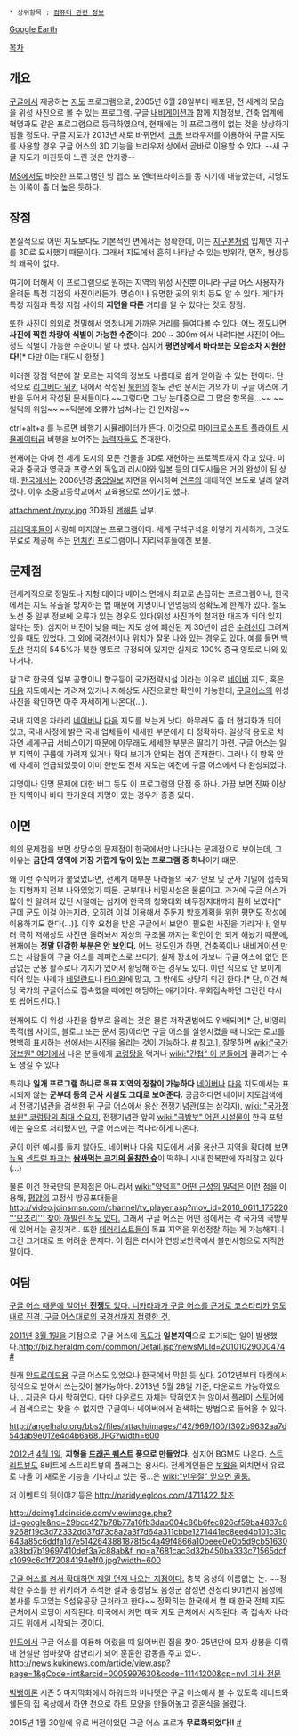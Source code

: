  * 상위항목 : [[컴퓨터 관련 정보]]

[http://www.google.com/earth/ Google Earth]

[[목차]]
== 개요 ==
[[구글]]에서 제공하는 [[지도]] 프로그램으로, 2005년 6월 28일부터 배포된, 전 세계의 모습을 위성 사진으로 볼 수 있는 프로그램. 구글 [[내비게이션]]과 함께 지형정보, 건축 업계에 혁명과도 같은 프로그램으로 등극하였으며, 현재에는 이 프로그램이 없는 것을 상상하기 힘들 정도다. 구글 지도가 2013년 새로 바뀌면서, [[크롬]] 브라우저를 이용하여 구글 지도를 사용할 경우 구글 어스의 3D 기능을 브라우저 상에서 곧바로 이용할 수 있다. --새 구글 지도가 미친듯이 느린 것은 안자랑--

[[MS]]에서도 비슷한 프로그램인 빙 맵스 포 엔터프라이즈를 동 시기에 내놓았는데, 지명도는 이쪽이 좀 더 높은 듯하다.

== 장점 ==
본질적으로 어떤 지도보다도 기본적인 면에서는 정확한데, 이는 [[지구본]]처럼 입체인 지구를 3D로 묘사했기 때문이다. 그래서 지도에서 흔히 나타날 수 있는 방위각, 면적, 형상등의 왜곡이 없다.

여기에 더해서 이 프로그램으로 원하는 지역의 위성 사진뿐 아니라 구글 어스 사용자가 올려둔 특정 지점의 사진이라든가, 명승이나 유명한 곳의 위치 등도 알 수 있다. 게다가 특정 지점과 특정 지점 사이의 '''지면을 따른''' 거리를 알 수 있다는 것도 장점.

또한 사진이 의외로 정밀해서 엄청나게 가까운 거리를 들여다볼 수 있다. 어느 정도냐면 '''사진에 찍힌 차량이 식별이 가능한 수준'''이다. 200 ~ 300m 에서 내려다본 사진이 어느 정도 식별이 가능한 수준이니 말 다 했다. 심지어 '''평면상에서 바라보는 모습조차 지원한다!'''[* 다만 이는 대도시 한정.]

이러한 장점 덕분에 잘 모르는 지역의 정보도 나름대로 쉽게 얻어갈 수 있는 편이다. 단적으로 [[리그베다 위키]] 내에서 작성된 [[북한]]의 철도 관련 문서는 거의가 이 구글 어스에 기반을 두어서 작성된 문서들이다.~~그렇다면 그냥 눈대중으로 그 많은 항목을...~~ ~~철덕의 위엄~~ ~~덕분에 오류가 넘쳐나는 건 안자랑~~

ctrl+alt+a 를 누르면 비행기 시뮬레이터가 뜬다. 이것으로 [[마이크로소프트 플라이트 시뮬레이터]]급 비행을 보여주는 [[능력자]]들도 존재한다.

현재에는 아예 전 세계 도시의 모든 건물을 3D로 재현하는 프로젝트까지 하고 있다. 미국과 중국과 영국과 프랑스와 독일과 러시아와 일본 등의 대도시들은 거의 완성이 된 상태. [[한국]]에서는 2006년경 [[중앙일보]] 지면을 위시하여 [[언론]]의 대대적인 보도로 널리 알려젔다. 이후 초중고등학교에서 교육용으로 쓰이기도 했다.

attachment:/nyny.jpg
3D화된 [[맨해튼]] 남부.

[[지리덕후]]들이 사랑해 마지않는 프로그램이다. 세계 구석구석을 이렇게 자세하게, 그것도 무료로 제공해 주는 [[먼치킨]] 프로그램이니 지리덕후들에겐 보물.

== 문제점 ==
전세계적으로 정밀도나 지형 데이타 베이스 면에서 최고로 손꼽히는 프로그램이나, 한국에서는 지도 유출을 방지하는 법 때문에 지명이나 인명등의 정확도에 한계가 있다. 철도 노선 중 일부 정보에 오류가 있는 경우도 있다(위성 사진과의 철저한 대조가 되어 있지 않다는 뜻). 심지어 버전이 낮을 때는 지도 상에 폐선된 지 30년이 넘은 [[수려선]]이 그려져 있을 때도 있었다. 그 외에 국경선이나 위치가 잘못 나와 있는 경우도 있다. 예를 들면 [[백두산]] 천지의 54.5%가 북한 영토로 규정되어 있지만 실제로 100% 중국 영토로 나와 있다거나.

참고로 한국의 일부 공항이나 항구등이 국가전략시설 이라는 이유로 [[네이버]] 지도, 혹은 [[다음]] 지도에서는 가려져 있거나 저해상도 사진으로만 확인이 가능한데, [[구글어스]]의 위성사진을 확인하면 아주 자세하게 나온다(...).

국내 지역은 차라리 [[네이버]]나 [[다음]] 지도를 보는게 낫다. 아무래도 좀 더 현지화가 되어 있고, 국내 사정에 밝은 국내 업체들이 세세한 부분에서 더 정확하다. 일상적 용도로 치자면 세계구급 서비스이기 때문에 아무래도 세세한 부분은 딸리기 마련. 구글 어스는 일부 지역이 구름에 가려져 있거나 확대 보기가 안되는 점이 존재한다. 그러나 이 항목 안에 자세히 언급되었듯이 이미 한반도 전체 지도는 예전에 구글 어스에서 다 완성되었다.

지명이나 인명 문제에 대한 버그 등도 이 프로그램의 단점 중 하나. 가끔 보면 진짜 이상한 지역이나 바다 한가운데 지명이 있는 경우가 종종 있다.

== 이면 ==
위의 문제점을 보면 상당수의 문제점이 한국에서만 나타나는 문제점으로 보이는데, 그 이유는 '''금단의 영역에 가장 가깝게 닿아 있는 프로그램 중 하나'''이기 떄문.

왜 이런 수식어가 붙었었냐면, 전세계 대부분 나라들의 국가 안보 및 군사 기밀에 접촉되는 지형까지 전부 나와있었기 때문. 군부대나 비밀시설은 물론이고, 과거에 구글 어스가 많이 안 알려져 있던 시절에는 심지어 한국의 청와대와 비무장지대까지 훤히 보였다[* 근데 군도 이걸 아는지라, 오히려 이걸 이용해서 주둔지 방호계획을 위한 평면도 작성에 이용하기도 한다(...)]. 이후 요청을 받은 구글에서 보안이 필요한 사진을 가리거나, 일부러 극히 저해상도 사진만 올려놔서 지상의 구조물 까지는 확인이 안 되게 해놨기 때문에, 현재에는 '''정말 민감한 부분은 안 보인다.''' 어느 정도인가 하면, 건축쪽이나 내비게이션 만드는 사람들이 구글 어스를 레퍼런스로 쓰다가, 실제 장소에 가보니 구글 어스에 없던 뜬금없는 군용 활주로나 기지가 있어서 황당해 하는 경우도 있다. 이런 식으로 안 보이게 되어 있는 사례가 [https://maps.google.com/maps?z=16&ll=52.123872,5.358367&t=k 네][https://maps.google.com/maps?q=+50%C2%B056'16.85%22N++5%C2%B058'45.89%22E++&hl=en&ie=UTF-8 덜][https://maps.google.com/maps?z=17&ll=52.248594,4.439646&t=k 란][https://maps.google.com/maps?ll=52.373254,4.891287&spn=0.001348,0.004128&vpsrc=6&ctz=360&t=h&z=19 드]나 [https://maps.google.com/?ll=25.047352,121.591471&t=h&z=18 타][https://maps.google.com/maps?t=k&ll=25.107496,121.535756&z=17 이][https://maps.google.com/?ll=25.03986,121.53977&t=h&z=18 완]에 많고, 그 밖에도 상당히 되긴 한다.[* 단, 이건 해당 국가의 구글어스로 접속했을 때에만 해당하는 얘기이다. 우회접속하면 그런건 다시 또 씹어드신다.]

현재에도 이 위성 사진을 함부로 올리는 것은 물론 저작권법에도 위배되며[* 단, 비영리목적(웹 사이트, 블로그 또는 문서 등)이라면 구글 어스를 실행시켰을 때 나오는 로고를 명백히 표시하는 선에서는 사진을 올리는 것이 가능하다. [https://support.google.com/earth/answer/21422?hl=ko #] 참고.], 잘못하면 [[wiki:"국가정보원" 여기]]에서 나온 분들에게 [[코렁탕]]을 먹거나 [[wiki:"간첩" 이 분]]들에게 끌려가는 수도 생길 수 있다. 

특히나 '''일개 프로그램 하나로 목표 지역의 정찰이 가능하다''' [[네이버]]나 [[다음]] 지도에서는 표시되지 않는 '''군부대 등의 군사 시설도 그대로 보여준다.''' 궁금하다면 네이버 지도검색에서 전쟁기념관을 검색한 뒤 구글 어스에서 용산 전쟁기념관(또는 삼각지), [[wiki: "국가정보원" 코렁탕의 최대 수요지]], 전쟁기념관 앞의 [[wiki:"국방부" 어떤 시설물]]이 한국 포털에는 숲으로 처리됐지만, 구글 어스에는 적나라하게 나온다. 

굳이 이런 예시를 들지 않아도, 네이버나 다음 지도에서 서울 [[용산구]] 지역을 확대해 보면 [[뉴욕]] [[센트럴 파크]]는 '''[[주한미군|쌈싸먹는 크기의 울창한 숲]]'''이 떡하니 시내 한복판에 자리잡고 있다(...) 

물론 이건 한국만의 문제점은 아니라서 [[wiki:"양덕후" 어떤 근성의 밀덕]]은 이런 점을 이용해, [[평양]]의 고정식 방공포대들을 [[http://video.joinsmsn.com/channel/tv_player.asp?mov_id=2010_0611_175220 '''모조리''' 찾아 까발린 적도 있다.]] 그래서 구글 어스는 어떤 점에서는 각 국가의 국방부에 있어서는 골칫거리. 또한 [[테러리스트]]들이 목표 지역을 위성정찰 하는 게 가능해지니 그건 그거대로 또 어려운 문제다. 이 점은 러시아 연방보안국에서 불만사항으로 지적한 말이다.
 
== 여담 ==
[http://expresso.tistory.com/entry/2ch-Google%EC%9D%80-%EA%B2%B0%EA%B5%AD-%EB%AD%90%EA%B0%80-%EB%8C%80%EB%8B%A8%ED%95%9C%EA%B1%B0%EC%95%BC 구글 어스 때문에 일어난 '''전쟁'''도 있다. 니카라과가 구글 어스를 근거로 코스타리카 영토내로 진격, 구글 어스대로의 국경선까지 점령한 것.]

[[2011년]] [[3월 1일]]을 기점으로 구글 어스에 [[독도]]가 '''일본지역'''으로 표기되는 일이 발생했다.[[http://biz.heraldm.com/common/Detail.jsp?newsMLId=20101029000474 #]]

원래 [[안드로이드]]용 구글 어스도 있었으나 한국에서 막힌 듯 싶다. 2012년부터 마켓에서 정식으로 받아서 쓰는것이 불가능하다.
2013년 5월 28일 기준, 다운로드 가능하였으나... 지금은 다시 막혀있다. 다만 다운로드 자체는 막혀있지는 않아서 플레이 스토어에서 검색으로는 찾을 수 없지만 구글이나 네이버에서 검색하는 방법으로 들어올 수 있다.

http://angelhalo.org/bbs2/files/attach/images/142/969/100/f302b9632aa7d54dab9e012e4d4b6a68.JPG?width=600

[[2012년]] [[4월 1일]], '''지형을 [[드래곤 퀘스트]] 풍으로 만들었다.''' 심지어 BGM도 나온다. [[스트리트뷰]]도 8비트에 스트리트뷰의 플래그는 용사다. 전세계인들은 [[부왘]]을 외치면서 유료로 나올 이 새로운 기능을 기다리고 있는 중...은 [[wiki:"만우절" 믿으면 골룸.]]

저 이벤트의 뒷이야기등은 [[http://naridy.egloos.com/4711422 참조]]

http://dcimg1.dcinside.com/viewimage.php?id=google&no=29bcc427b78b77a16fb3dab004c86b6fec826cf59ba4837c89268f19c3d72332dd37d73c8a2a3f7d64a311cbbe1271441ec8eed4b101c31c643a85c6ddfa1d7e5142643881878f5c4a49f4866a10beee0e0b5d9cb51630a38bd7b19697410def3a7c88ab&f_no=a7681cac3d32b450ba333c71565dcfc1099c6d1f72084194e1f0.jpg?width=600

[http://map.daum.net/?map_type=TYPE_SKYVIEW&map_hybrid=true&map_attribute=ROADVIEW&q=%EC%B6%A9%EB%B6%81+%EC%9D%8C%EC%84%B1%EA%B5%B0+%EC%82%BC%EC%84%B1%EB%A9%B4+%EC%84%A0%EC%A0%95%EB%A6%AC+901&urlX=611210&urlY=972973&urlLevel=3 구글 어스를 켜서 확대하면 제일 먼저 나오는 지점이다.] 충북 음성의 이름없는 논. ~~정확한 주소를 한 위키러가 추적한 결과 충청남도 음성군 삼성면 선정리 901번지 음성에 본사를 두고있는 S섬유공장 근처라고 한다~~ 정확히는 한국에서 켤 때 한국 전체 지도 근처에서 로딩이 시작된다. 미국에서 켜면 미국 지도 근처에서 시작된다. 즉 접속자 나라 지도 위에서 시작되는 것이다.

[[인도]]에서 구글 어스를 이용해 어렸을 때 잃어버린 집을 찾아 25년만에 모자 상봉을 이뤄내 현실판 엄마찾아 삼만리가 되어 훈훈한 감동을 주고 있다. [[http://news.kukinews.com/article/view.asp?page=1&gCode=int&arcid=0005997630&code=11141200&cp=nv1 기사 전문]]

[[빅뱅이론]] 시즌 5 마지막화에서 하워드와 버나뎃은 구글 어스에서 볼 수 있도록 레너드와 쉘든의 집 옥상에서 하얀 천으로 하트 모양을 만들어놓고 결혼식을 올렸다.  

2015년 1월 30일에 유료 버전이었던 구글 어스 프로가 '''무료화되었다!!''' [http://www.zdnet.co.kr/news/news_view.asp?artice_id=20150201135311 #]
